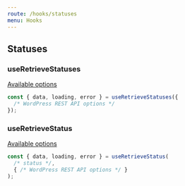```yaml
---
route: /hooks/statuses
menu: Hooks
---
```


## Statuses

### useRetrieveStatuses

[Available options](https://developer.wordpress.org/rest-api/reference/post-statuses/#retrieve-a-status)

```jsx
const { data, loading, error } = useRetrieveStatuses({
  /* WordPress REST API options */
});
```

### useRetrieveStatus

[Available options](https://developer.wordpress.org/rest-api/reference/post-statuses/#retrieve-a-status-2)

```jsx
const { data, loading, error } = useRetrieveStatus(
  /* status */,
  { /* WordPress REST API options */ }
);
```
